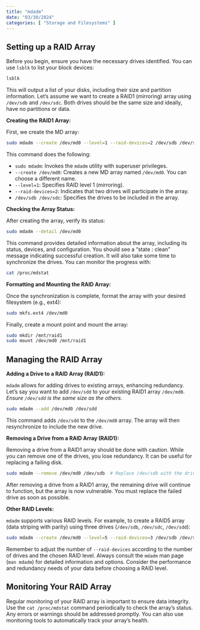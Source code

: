 ```yaml
---
title: "mdadm"
date: "03/30/2024"
categories: [ "Storage and Filesystems" ]
---
```

## Setting up a RAID Array

Before you begin, ensure you have the necessary drives identified. You can use `lsblk` to list your block devices:

```bash
lsblk
```

This will output a list of your disks, including their size and partition information.  Let's assume we want to create a RAID1 (mirroring) array using `/dev/sdb` and `/dev/sdc`.  Both drives should be the same size and ideally, have no partitions or data.

**Creating the RAID1 Array:**

First, we create the MD array:

```bash
sudo mdadm --create /dev/md0 --level=1 --raid-devices=2 /dev/sdb /dev/sdc
```

This command does the following:

* `sudo mdadm`: Invokes the `mdadm` utility with superuser privileges.
* `--create /dev/md0`: Creates a new MD array named `/dev/md0`. You can choose a different name.
* `--level=1`: Specifies RAID level 1 (mirroring).
* `--raid-devices=2`: Indicates that two drives will participate in the array.
* `/dev/sdb /dev/sdc`: Specifies the drives to be included in the array.


**Checking the Array Status:**

After creating the array, verify its status:

```bash
sudo mdadm --detail /dev/md0
```

This command provides detailed information about the array, including its status, devices, and configuration.  You should see a "state : clean" message indicating successful creation.  It will also take some time to synchronize the drives. You can monitor the progress with:

```bash
cat /proc/mdstat
```


**Formatting and Mounting the RAID Array:**

Once the synchronization is complete, format the array with your desired filesystem (e.g., ext4):

```bash
sudo mkfs.ext4 /dev/md0
```

Finally, create a mount point and mount the array:

```bash
sudo mkdir /mnt/raid1
sudo mount /dev/md0 /mnt/raid1
```

## Managing the RAID Array

**Adding a Drive to a RAID Array (RAID1):**

`mdadm` allows for adding drives to existing arrays, enhancing redundancy.  Let's say you want to add `/dev/sdd` to your existing RAID1 array `/dev/md0`.  *Ensure `/dev/sdd` is the same size as the others.*

```bash
sudo mdadm --add /dev/md0 /dev/sdd
```

This command adds `/dev/sdd` to the `/dev/md0` array. The array will then resynchronize to include the new drive.

**Removing a Drive from a RAID Array (RAID1):**

Removing a drive from a RAID1 array should be done with caution.  While you can remove one of the drives, you lose redundancy. It can be useful for replacing a failing disk.

```bash
sudo mdadm --remove /dev/md0 /dev/sdb  # Replace /dev/sdb with the drive you want to remove
```

After removing a drive from a RAID1 array, the remaining drive will continue to function, but the array is now vulnerable. You must replace the failed drive as soon as possible.


**Other RAID Levels:**

`mdadm` supports various RAID levels.  For example, to create a RAID5 array (data striping with parity) using three drives (`/dev/sdb`, `/dev/sdc`, `/dev/sdd`):

```bash
sudo mdadm --create /dev/md0 --level=5 --raid-devices=3 /dev/sdb /dev/sdc /dev/sdd
```

Remember to adjust the number of `--raid-devices` according to the number of drives and the chosen RAID level. Always consult the `mdadm` man page (`man mdadm`) for detailed information and options.  Consider the performance and redundancy needs of your data before choosing a RAID level.



## Monitoring Your RAID Array

Regular monitoring of your RAID array is important to ensure data integrity. Use the `cat /proc/mdstat` command periodically to check the array's status. Any errors or warnings should be addressed promptly. You can also use monitoring tools to automatically track your array's health.

